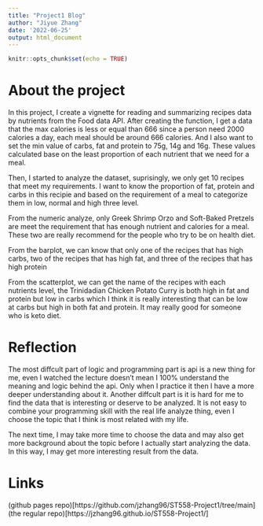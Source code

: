```yaml
---
title: "Project1 Blog"
author: "Jiyue Zhang"
date: '2022-06-25'
output: html_document
---
```


```r
knitr::opts_chunk$set(echo = TRUE)
```

# About the project
In this project, I create a vignette for reading and summarizing recipes data by nutrients from the Food data API. After creating the function, I get a data that the max calories is less or equal than 666 since a person need 2000 calories a day, each meal should be around 666 calories. And I also want to set the min value of carbs, fat and protein to 75g, 14g and 16g. These values calculated base on the least proportion of each nutrient that we need for a meal.  

Then, I started to analyze the dataset, suprisingly, we only get 10 recipes that meet my requirements. I want to know the proportion of fat, protein and carbs in this recipie and based on the requirement of a meal to categorize them in low, normal and high three level. 

From the numeric analyze, only Greek Shrimp Orzo and Soft-Baked Pretzels are meet the requirement that has enough nutrient and calories for a meal. These two are really recommend for the people who try to be on health diet.

From the barplot, we can know that only one of the recipes that has high carbs, two of the recipes that has high fat, and three of the recipes that has high protein

From the scatterplot, we can get the name of the recipes with each nutrients level, the Trinidadian Chicken Potato Curry is both high in fat and protein but low in carbs which I think it is really interesting that can be low at carbs but high in both fat and protein. It may really good for someone who is keto diet. 

# Reflection 
The most diffcult part of logic and programming part is api is a new thing for me, even I watched the lecture doesn't mean I 100% understand the meaning and logic behind the api. Only when I practice it then I have a more deeper understanding about it. Another diffcult part is it is hard for me to find the data that is interesting or deserve to be analyzed. It is not easy to combine your programming skill with the real life analyze thing, even I choose the topic that I think is most related with my life.

The next time, I may take more time to choose the data and may also get more background about the topic before I actually start analyzing the data. In this way, I may get more interesting result from the data. 

# Links

(github pages repo)[https://github.com/jzhang96/ST558-Project1/tree/main]
(the regular repo)[https://jzhang96.github.io/ST558-Project1/]
